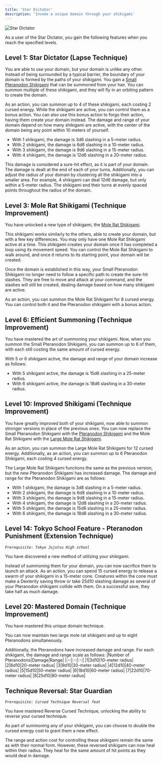 ```yaml
---
title: 'Star Dictator'
description: 'Invoke a unique domain through your shikigami'
---
```


<img
  src="/images/cursed-techniques/star-dictator.png"
  alt="Star Dictator"
/>

As a user of the Star Dictator, you gain the following features when you reach the specified levels.

## Level 1: Star Dictator (Lapse Technique)
You are able to use your domain, but your domain is unlike any other. Instead of being surrounded by a typical barrier, the boundary of your domain is formed by the paths of your shikigami. You gain a [Small Pteranodon Shikigami](https://www.dandwiki.com/wiki/Small_Pteranodon_Shikigami_(Jujutsu_Kaisen_Supplement)) that can be summoned from your hair. You can summon multiple of these shikigami, and they will fly in an orbiting pattern to create the domain.

As an action, you can summon up to 4 of these shikigami, each costing 2 cursed energy. While the shikigami are active, you can control them as a bonus action. You can also use this bonus action to forgo their action, having them create your domain instead. The damage and range of your domain depend on how many shikigami are active, with the center of the domain being any point within 10 meters of yourself.

- With 1 shikigami, the damage is 3d6 slashing in a 5-meter radius.
- With 2 shikigami, the damage is 6d6 slashing in a 10-meter radius.
- With 3 shikigami, the damage is 9d6 slashing in a 15-meter radius.
- With 4 shikigami, the damage is 12d6 slashing in a 20-meter radius.

This damage is considered a sure-hit effect, as it is part of your domain. The damage is dealt at the end of each of your turns. Additionally, you can adjust the radius of your domain by clustering all the shikigami into a smaller area. For example, 4 shikigami can deal 12d6 damage, but only within a 5-meter radius. The shikigami end their turns at evenly spaced points throughout the radius of the domain.

## Level 3: Mole Rat Shikigami (Technique Improvement)
You have unlocked a new type of shikigami, the [Mole Rat Shikigami](https://www.dandwiki.com/wiki/Mole_Rat_Shikigami_(Jujutsu_Kaisen_Supplement)). 

This shikigami works similarly to the others, able to create your domain, but with a few key differences. You may only have one Mole Rat Shikigami active at a time. This shikigami creates your domain once it has completed a loop using its movement speed. You can control the Mole Rat Shikigami to walk around, and once it returns to its starting point, your domain will be created.

Once the domain is established in this way, your Small Pteranodon Shikigami no longer need to follow a specific path to create the sure-hit slashes. They are free to move and attack at your command, and the slashes will still be created, dealing damage based on how many shikigami are active.

As an action, you can summon the Mole Rat Shikigami for 8 cursed energy. You can control both it and the Pteranodon shikigami with a bonus action.

## Level 6: Efficient Summoning (Technique Improvement)
You have mastered the art of summoning your shikigami. Now, when you summon the Small Pteranodon Shikigami, you can summon up to 6 of them, with each still costing the same amount of cursed energy.

With 5 or 6 shikigami active, the damage and range of your domain increase as follows:

- With 5 shikigami active, the damage is 15d6 slashing in a 25-meter radius.
- With 6 shikigami active, the damage is 18d6 slashing in a 30-meter radius.

## Level 10: Improved Shikigami (Technique Improvement)
You have greatly improved both of your shikigami, now able to summon stronger versions in place of the previous ones. You can now replace the Small Pteranodon Shikigami with the [Pteranodon Shikigami](https://www.dandwiki.com/wiki/Pteranodon_Shikigami_(Jujutsu_Kaisen_Supplement)) and the Mole Rat Shikigami with the [Large Mole Rat Shikigami](https://www.dandwiki.com/wiki/Large_Mole_Rat_Shikigami_(Jujutsu_Kaisen_Supplement)).

As an action, you can summon the Large Mole Rat Shikigami for 12 cursed energy. Additionally, as an action, you can summon up to 6 Pteranodon Shikigami, each costing 4 cursed energy.

The Large Mole Rat Shikigami functions the same as the previous version, but the new Pteranodon Shikigami has increased damage. The damage and range for the Pteranodon Shikigami are as follows:

- With 1 shikigami, the damage is 3d8 slashing in a 5-meter radius.
- With 2 shikigami, the damage is 6d8 slashing in a 10-meter radius.
- With 3 shikigami, the damage is 9d8 slashing in a 15-meter radius.
- With 4 shikigami, the damage is 12d8 slashing in a 20-meter radius.
- With 5 shikigami, the damage is 15d8 slashing in a 25-meter radius.
- With 6 shikigami, the damage is 18d8 slashing in a 30-meter radius.

## Level 14: Tokyo School Feature - Pteranodon Punishment (Extension Technique)
*`Prerequisite: Tokyo Jujutsu High school`*

You have discovered a new method of utilizing your shikigami. 

Instead of summoning them for your domain, you can now sacrifice them to launch an attack. As an action, you can spend 15 cursed energy to release a swarm of your shikigami in a 15-meter cone. Creatures within the cone must make a Dexterity saving throw or take 25d10 slashing damage as several of your Pteranodon shikigami collide with them. On a successful save, they take half as much damage.

## Level 20: Mastered Domain (Technique Improvement)
You have mastered this unique domain technique. 

You can now maintain two large mole rat shikigami and up to eight Pteranodons simultaneously. 

Additionally, the Pteranodons have increased damage and range. For each shikigami, the damage and range scale as follows: 
|Number of Pteranodons|Damage|Range|
|:-:|:-:|:-:|
|1|3d10|10-meter radius|
|2|6d10|20-meter radius|
|3|9d10|30-meter radius|
|4|12d10|40-meter radius|
|5|15d10|50-meter radius|
|6|18d10|60-meter radius|
|7|22d10|70-meter radius|
|8|25d10|80-meter radius|

## Technique Reversal: Star Guardian
*`Prerequisite: Cursed Technique Reversal feat`*

You have mastered Reverse Cursed Technique, unlocking the ability to reverse your cursed technique. 

As part of summoning any of your shikigami, you can choose to double the cursed energy cost to grant them a new effect. 

The range and action cost for controlling these shikigami remain the same as with their normal form. However, these reversed shikigami can now heal within their radius. They heal for the same amount of hit points as they would deal in damage.